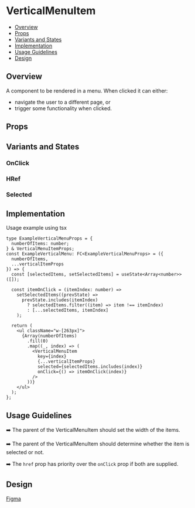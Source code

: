 
<Meta of={VerticalMenuItem} />

# VerticalMenuItem

- [Overview](#overview)
- [Props](#props)
- [Variants and States](#variants-and-states)
- [Implementation](#implementation)
- [Usage Guidelines](#usage-guidelines)
- [Design](#design)

## Overview

A component to be rendered in a menu. When clicked it can either:
- navigate the user to a different page, or
- trigger some functionality when clicked.

## Props

<Controls />

## Variants and States

### OnClick

<Canvas of={VerticalMenuItem.OnClick} />

### HRef

<Canvas of={VerticalMenuItem.HRef} />

### Selected

<Canvas of={VerticalMenuItem.Selected} />

## Implementation
Usage example using tsx

```tsx
type ExampleVerticalMenuProps = {
  numberOfItems: number;
} & VerticalMenuItemProps;
const ExampleVerticalMenu: FC<ExampleVerticalMenuProps> = ({
  numberOfItems,
  ...verticalItemProps
}) => {
  const [selectedItems, setSelectedItems] = useState<Array<number>>([]);

  const itemOnClick = (itemIndex: number) =>
    setSelectedItems((prevState) =>
      prevState.includes(itemIndex)
        ? selectedItems.filter((item) => item !== itemIndex)
        : [...selectedItems, itemIndex]
    );

  return (
    <ul className="w-[263px]">
      {Array(numberOfItems)
        .fill(0)
        .map((_, index) => (
          <VerticalMenuItem
            key={index}
            {...verticalItemProps}
            selected={selectedItems.includes(index)}
            onClick={() => itemOnClick(index)}
          />
        ))}
    </ul>
  );
};
```

## Usage Guidelines

➡️ The parent of the VerticalMenuItem should set the width of the items.

➡️ The parent of the VerticalMenuItem should determine whether the item is selected or not.

➡️ The `href` prop has priority over the `onClick` prop if both are supplied.

## Design

[Figma](https://www.figma.com/design/n2NzB4G3OTR74o3dQ4BOwm/My-Account-%26-Sign-up-Component-library?node-id=66-40592&node-type=canvas&t=EZw5NJ3j8wNNgRKY-0)
